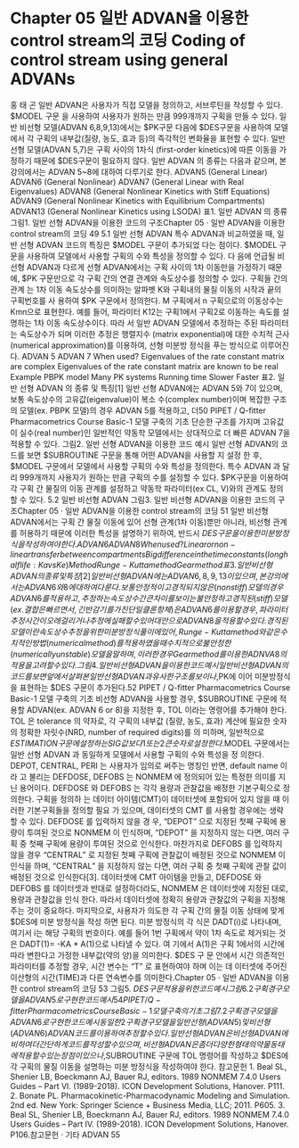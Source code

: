 # Chapter 05 일반 ADVAN을 이용한 control stream의 코딩 Coding of control stream using general ADVANs
홍 태 곤
일반 ADVAN은 사용자가 직접 모델을 정의하고, 서브루틴을 작성할 수 있다. $MODEL 구문
을 사용하여 사용자가 원하는 만큼 999개까지 구획을 만들 수 있다. 일반 비선형 모델(ADVAN
6,8,9,13)에서는 $PK구문 다음에 $DES구문을 사용하여 모델에서 각 구획의 내부값(질량, 농도,
효과 등)의 즉각적인 변화율을 표현할 수 있다. 일반 선형 모델(ADVAN 5,7)은 구획 사이의 1차식
(first-order kinetics)에 따른 이동을 가정하기 때문에 $DES구문이 필요하지 않다. 일반 ADVAN
의 종류는 다음과 같으며, 본 강의에서는 ADVAN 5~8에 대하여 다루기로 한다.
ADVAN5 (General Linear)
ADVAN6 (General Nonlinear)
ADVAN7 (General Linear with Real Eigenvalues)
ADVAN8 (General Nonlinear Kinetics with Stiff Equations)
ADVAN9 (General Nonlinear Kinetics with Equilibrium Compartments)
ADVAN13 (General Nonlinear Kinetics using LSODA)
표1. 일반 ADVAN 의 종류
그림1. 일반 선형 ADVAN을 이용한 코드의 구조Chapter 05 · 일반 ADVAN을 이용한 control stream의 코딩 49
5.1 일반 선형 ADVAN
특수 ADVAN과 비교하였을 때, 일반 선형 ADVAN 코드의 특징은 $MODEL 구문이 추가되었
다는 점이다. $MODEL 구문을 사용하여 모델에서 사용할 구획의 수와 특성을 정의할 수 있다. 다
음에 언급될 비선형 ADVAN과 다르게 선형 ADVAN에서는 구획 사이의 1차 이동만을 가정하기
때문에, $PK 구문만으로 각 구획 간의 연결 관계와 속도상수를 정의할 수 있다. 구획들 간의 관계
는 1차 이동 속도상수를 의미하는 알파벳 K와 구획내의 물질 이동의 시작과 끝의 구획번호를 사
용하여 $PK 구문에서 정의한다. M 구획에서 n 구획으로의 이동상수는 Kmn으로 표현한다. 예를
들어, 파라미터 K12는 구획1에서 구획2로 이동하는 속도를 설명하는 1차 이동 속도상수이다. 따라
서 일반 ADVAN 모델에서 추정하는 주된 파라미터는 속도상수가 되며 이러한 추정은 행렬지수
(matrix exponential)에 대한 수치적 근사(numerical approximation)를 이용하여, 선형 미분방
정식을 푸는 방식으로 이루어진다.
ADVAN 5 ADVAN 7
When used? Eigenvalues of the rate constant
matrix are complex
Eigenvalues of the rate constant
matrix are known to be real
Example PBPK model Many PK systems
Running time Slower Faster
표2. 일반 선형 ADVAN 의 종류 및 특징[1]
일반 선형 ADVAN에는 ADVAN 5와 7이 있으며, 보통 속도상수의 고유값(eigenvalue)이 복소
수(complex number)이며 복잡한 구조의 모델(ex. PBPK 모델)의 경우 ADVAN 5를 적용하고, 더50 PIPET / Q-fitter Pharmacometrics Course Basic-1 모델 구축의 기초
단순한 구조를 가지며 고유값이 실수(real number)인 일반적인 약동학 모델에서는 상대적으로
더 빠른 ADVAN 7을 적용할 수 있다.
그림2. 일반 선형 ADVAN을 이용한 코드 예시
일반 선형 ADVAN의 코드를 보면 $SUBROUTINE 구문을 통해 어떤 ADVAN을 사용할 지 설정
한 후, $MODEL 구문에서 모델에서 사용할 구획의 수와 특성을 정의한다. 특수 ADVAN 과 달리
999개까지 사용자가 원하는 만큼 구획의 수를 설정할 수 있다. $PK구문을 이용하여 각 구획 간
물질의 이동 관계를 설정하고 약동학 파라미터(ex CL, V)와의 관계도 정의할 수 있다.
5.2 일반 비선형 ADVAN
그림3. 일반 비선형 ADVAN을 이용한 코드의 구조Chapter 05 · 일반 ADVAN을 이용한 control stream의 코딩 51
일반 비선형 ADVAN에서는 구획 간 물질 이동에 있어 선형 관계(1차 이동)뿐만 아니라, 비선형
관계를 허용하기 때문에 이러한 특성을 설명하기 위하여, 반드시 $DES 구문을 이용한 미분 방정
식을 작성하여야 한다.
ADVAN 6 ADVAN 8
When used? Linear or non-linear transfer
between compartments
Big difference in the time constants
(long half life: Ka vs Ke)
Method Runge-Kutta method Gear method
표3. 일반 비선형 ADVAN 의 종류 및 특징[2]
일반 비선형 ADVAN에는 ADVAN 6, 8, 9, 13이 있으며, 본 강의에서는 ADVAN 6와 8에 대하여
다룬다. 보통 안정적이고 경직되지 않은(nonstiff) 모델의 경우 ADVAN 6를 적용하고, 추정하는
속도상수 간 큰 차이를 보이는 불안정하고 경직된(stiff) 모델(ex. 결합은 빠르면서, 긴 반감기를 가
진 단일클론항체)은 ADVAN 6를 이용할 경우, 파라미터 추정 시간이 오래 걸리거나 추정에 실패
할 수 있어 대안으로 ADVAN 8을 적용할 수 있다. 경직된 모델이란 속도상수 추정을 위한 미분방
정식 풀이에 있어, Runge-Kutta method와 같은 수치적인 방법(numerical method)를 적용하였
을 때 수치적으로 불안정한(numerically unstable) 모델을 말하며, 이러한 경우 Gear method 를
이용한 ADNVA 8의 적용을 고려할 수 있다.
그림4. 일반 비선형 ADVAN을 이용한 코드 예시
일반 비선형 ADVAN의 코드를 보면 앞에서 살펴본 일반 선형 ADVAN과 유사한 구조를 보이나,
$PK에 이어 미분방정식을 표현하는 $DES 구문이 추가된다.52 PIPET / Q-fitter Pharmacometrics Course Basic-1 모델 구축의 기초
비선형 ADVAN을 사용할 경우, $SUBROUTINE 구문에 적용할 ADVAN(ex. ADVAN 6 or 8)을
지정한 후, TOL 이라는 명령어를 추가해야 한다. TOL 은 tolerance 의 약자로, 각 구획의 내부값
(질량, 농도, 효과) 계산에 필요한 숫자의 정확한 자릿수(NRD, number of required digits)를 의
미하며, 일반적으로 $ESTIMATION 구문에 설정하는 SIG 값보다 1 또는 2 큰 숫자로 설정한다.
$MODEL 구문에서는 일반 선형 ADVAN 과 동일하게 모델에서 사용할 구획의 수와 특성을 정
의한다. DEPOT, CENTRAL, PERI 는 사용자가 임의로 써주는 명칭인 반면, default name 이라
고 불리는 DEFDOSE, DEFOBS 는 NONMEM 에 정의되어 있는 특정한 의미를 지닌 용어이다.
DEFDOSE 와 DEFOBS 는 각각 용량과 관찰값을 배정한 기본구획으로 정의한다. 구획을 정의하
는 데이터 아이템(CMT)이 데이터셋에 포함되어 있지 않을 때 이러한 기본구획들을 정의할 필요
가 있으며, 데이터셋의 CMT 를 사용할 경우에는 생략할 수 있다. DEFDOSE 를 입력하지 않을 경
우, “DEPOT” 으로 지정된 첫째 구획에 용량이 투여된 것으로 NONMEM 이 인식하며, “DEPOT”
을 지정하지 않는 다면, 여러 구획 중 첫째 구획에 용량이 투여된 것으로 인식한다. 마찬가지로
DEFOBS 를 입력하지 않을 경우 “CENTRAL” 로 지정된 첫째 구획에 관찰값이 배정된 것으로
NONMEM 이 인식을 하며, “CENTRAL” 을 지정하지 않는 다면, 여러 구획 중 첫째 구획에 관찰
값이 배정된 것으로 인식한다[3]. 데이터셋에 CMT 아이템을 만들고, DEFDOSE 와 DEFOBS 를
데이터셋과 반대로 설정하더라도, NONMEM 은 데이터셋에 지정된 대로, 용량과 관찰값을 인식
한다. 따라서 데이터셋에 정확히 용량과 관찰값의 구획을 지정해주는 것이 중요하다.
마지막으로, 사용자가 의도한 각 구획 간의 물질 이동 상태에 맞게 $DES에 미분 방정식을 작성
하면 된다. 미분 방정식의 각 식은 DADT(i)로 나타내며, 여기서 i는 해당 구획의 번호이다. 예를
들어 1번 구획에서 약이 1차 속도로 제거되는 것은 DADT(1)= -KA * A(1)으로 나타낼 수 있다. 여
기에서 A(1)은 구획 1에서의 시간에 따라 변한다고 가정한 내부값(약의 양)을 의미한다. $DES 구
문 안에서 시간 의존적인 파라미터를 추정할 경우, 시간 변수는 “T” 로 표현하여야 하며 이는 데
이터셋에 주어진 이산형의 시간(TIME)과 다른 연속변수를 의미한다.Chapter 05 · 일반 ADVAN을 이용한 control stream의 코딩 53
그림5. $DES 구문 적용을 위한 코드 예시
그림6. 2구획 경구모델을 ADVAN5로 구현한 코드 예시54 PIPET / Q-fitter Pharmacometrics Course Basic-1 모델 구축의 기초
그림7. 2구획 경구모델을 ADVAN6로 구현한 코드 예시
동일한 2구획 경구모델을 일반 선형(ADVAN5) 및 비선형(ADVAN6) ADVAN 코드를 이용하
여 추정할 수 있다. 일반 선형 ADVAN은 비선형 ADVAN에 비하여 더 간단하게 코드를 작성할
수 있으며, 비선형 ADVAN은 좀 더 다양한 형태의 약물 동태에 적용할 수 있는 장점이 있으나,
$SUBROUTINE 구문에 TOL 명령어를 작성하고 $DES에 각 구획의 물질 이동을 설명하는 미분
방정식을 작성하여야 한다.
참고문헌
1. Beal SL, Shenier LB, Boeckmann AJ, Bauer RJ, editors. 1989 NONMEM 7.4.0 Users Guides – Part VI.
(1989-2018). ICON Development Solutions, Hanover. P111.
2. Bonate PL. Pharmacokinetic-Pharmacodynamic Modeling and Simulation. 2nd ed. New York: Springer
Science + Business Media, LLC; 2011. P605.
3. Beal SL, Shenier LB, Boeckmann AJ, Bauer RJ, editors. 1989 NONMEM 7.4.0 Users Guides – Part IV.
(1989-2018). ICON Development Solutions, Hanover. P106.참고문헌 · 기타 ADVAN 55

